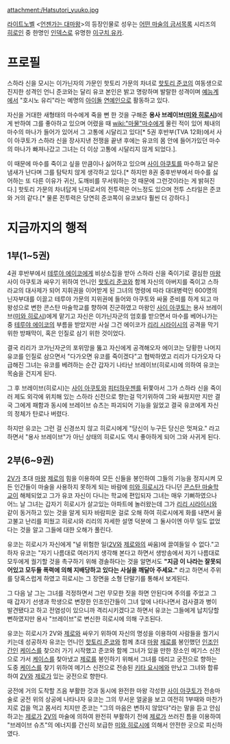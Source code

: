 attachment:/Hatsutori_yuuko.jpg

[[라이트노벨]] <[[언젠가는 대마왕]]>의 등장인물로 성우는 [[어떤 마술의 금서목록]] 시리즈의 [[히로인]] 중 한명인 [[인덱스]]로 유명한 [[이구치 유카]].

= 프로필 =
스하라 신을 모시는 이가닌자의 가문인 핫토리 가문의 차녀로 [[핫토리 준코]]의 여동생으로 진지한 성격인 언니 준코와는 달리 유코 본인은 밝고 명랑하며 발랄한 성격이며 [[예능계]]에서 "호시노 유리"라는 예명의 [[아이돌]] [[연예인]]으로 활동하고 있다. 

자신을 거대한 새형태의 마수에게 죽을 뻔 한 것을 구해준 '''용사 브레이브([[미와 히로시]])'''에게 반하여 그를 좋아하고 있으며 어렸을 때 [[wiki:"마물"마수]]에게 물린 적이 있어 체내의 마수의 마나가 들어가 있어서 그 고통에 시달리고 있다[* 5권 후반부(TVA 12화)에서 사이 아쿠토가 스하라 신을 장사지낸 전쟁을 끝낸 후에는 유코의 몸 안에 들어가있던 마수의 마나가 빠져나갔고 그녀는 더 이상 고통에 시달리지 않게 되었다.]. 

이 때문에 마수를 죽이고 싶을 만큼이나 싫어하고 있으며 [[사이 아쿠토]]를 마수하고 닮은 냄새가 난다며 그를 탐탁치 않게 생각하고 있다.[* 하지만 8권 중후반부에서 마수를 싫어하는 또 다른 이유가 귀신, 도깨비를 무서워하는 것 때문에 그런것이라는 게 밝혀진다.] 핫토리 가문의 차녀답게 닌자로서의 전투력은 어느정도 있으며 전투 스타일은 준코와 거의 같다.[* 물론 전투력은 당연히 준코쪽이 유코보다 훨씬 더 강하다.] 

= 지금까지의 행적 =
== 1부(1~5권) ==
4권 후반부에서 [[테루야 에이코]]에게 비상소집을 받아 스하라 신을 죽이기로 결심한 [[마왕]] 사이 아쿠토과 싸우기 위하여 언니인 [[핫토리 준코]]와 함께 자신의 아버지를 죽이고 스하라교의 대사제가 되어 지휘권을 이어받게 된 그녀의 명령에 따라 대대병력인 600명의 닌자부대를 이끌고 테루야 가문의 지위권에 들어와 아쿠토와 싸울 준비를 하게 되고 마왕성으로 변한 콘스탄 마술학교를 향하여 진군하였고 마왕인 [[사이 아쿠토]]는 용사 브레이브([[미와 히로시]])에게 맡기고 자신은 이가닌자군의 엄호를 받으면서 마수를 베어나가는 중 [[테루야 에이코]]의 부름을 받았지만 사실 그건 에이코가 [[리리 시라이시]]의 공격을 막기위한 방패막이, 혹은 인질로 삼기 위한 것이었다. 

결국 리리가 코가닌자군의 포위망을 뚫고 자신에게 공격해오자 에이코는 당황한 나머지 유코를 인질로 삼으면서 "다가오면 유코를 죽이겠다"고 협박하였고 리리가 다가오자 다급해진 그녀는 유코를 베려하는 순간 갑자기 나타난 브레이브(히로시)에 의하여 유코는 목숨을 건지게 된다. 

그 후 브레이브(히로시)는 [[사이 아쿠토]]와 [[피터하우젠]]를 뒤쫓아서 그가 스하라 신을 죽이러 제도 외각에 위치해 있는 스하라 신전으로 향는걸 막기위하여 그와 싸웠지만 지만 결국 그에게 패함과 동시에 브레이브 슈츠는 파괴되어 기능을 잃었고 결국 유코에게 자신의 정체가 탄로나 버렸다.

하지만 유코는 그런 걸 신경쓰지 않고 히로시에게 "당신이 누구든 당신은 멋져요." 라고 하면서 "용사 브레이브"가 아닌 상태의 히로시도 역시 좋아하게 되어 그와 사귀게 된다. 

== 2부(6~9권) ==

[[2V]]가 초대 [[마왕]] [[제로]]의 힘을 이용하여 모든 신들을 봉인하여 그들의 기능을 정지시켜 모든 인간들이 마술을 사용하지 못하게 되는 바람에 [[미와 히로시]]가 다니던 [[콘스탄 마술학교]]이 해체되었고 그가 유코 자신이 다니는 학교에 편입되자 그녀는 매우 기뻐하였으나 어느 날 그녀는 갑자기 히로시가 살고있는 아파트에 놀러왔는데 그가 [[리리 시라이시]]와 같이 동거하고 있는 것을 알게 되자 바람피운 걸로 오해 하여 히로시에게 화를 내면서 울고불고 난리를 피웠고 히로시와 리리의 자세한 설명 덕분에 그 둘사이엔 아무 일도 없었다는 것을 알고 그들에 대한 오해가 풀린다. 

유코는 히로시가 자신에게 "널 위험한 일([[2V]]와 [[제로]]와의 싸움)에 끌여들일 수 없다."고 하자 유코는 "자기 나름대로 여러가지 생각해 본다고 하면서 생방송에서 자기 나름대로 모두에게 궐기할 것을 촉구하기 위해 경솔하다는 것을 알면서도 '''"지금 이 나라는 잘못되어있고 모두들 폭력에 의해 지배당하고 있다는 사실을 깨달아 주세요."''' 라고 하면서 주위를 당혹스럽게 하였고 히로시는 그 장면을 소형 단말기를 통해서 보게된다. 

그 다음 날 그는 그녀를 걱정하면서 그런 무모한 짓을 하면 안된다며 주의를 주었고 그 때 갑자기 선생과 학생으로 변장한 인조인간들이 그녀 앞에 나타나면서 검사결과 병이 발견됐다고 하고 전염성이 있으니까 격리시키겠다고 하면서 유코는 그들에게 납치당할 뻔하였지만 용사 "브레이브"로 변신한 히로시에 의해 구조된다.

유코는 히로시가 2V와 [[제로]]와 싸우기 위하여 자신의 명성을 이용하여 사람들을 궐기시키는데 성공하자 유코는 언니인 [[핫토리 준코]]와 함께 초대 [[마왕]] [[제로]]를 봉인했던 [[인조인간]]인 [[케이스]]를 찾으러 가기 시작했고 준코와 함께 그녀가 있을 만한 장소인 메기스 신전으로 가서 [[케이스]]를 찾아냈고 [[제로]]를 봉인하기 위해서 그녀를 데리고 궁전으로 향하는 도중 [[케이스]]를 찾기 위하여 메기스 신전으로 전송된 [[키타 요시에]]와 만났고 그녀와 합류하여 [[2V]]와 [[제로]]가 있는 궁전으로 향한다.

궁전에 거의 도착할 즈음 부활한 것과 동시에 완전한 마왕 각성한 [[사이 아쿠토]]가 전송마술로 궁전 위의 상공에 나타나자 유코는 그의 무서운 얼굴을 보고 여전히 1부때와 마찬가지로 겁을 먹고 몸서리 치지만 준코는 "그의 마음은 변하지 않았다"라는 말을 듣고 안심하고는 [[제로]]가 [[2V]]의 마술에 의하여 완전히 부활하기 전에 [[제로]]가 쓰러진 틈을 이용하여 "브레이브 슈츠"의 에너지를 간신히 보급한 [[미와 히로시]]에 의해서 안전한 곳으로 피신하였다.

